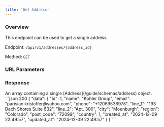 ```yaml
---
title: 'Get Address'
---
```



### Overview

This endpoint can be used to get a single address.

Endpoint: `/api/v1/addresses/{address_id}`

Method: `GET`

### URL Parameters

<AddressIdField action="retrieve"/>

### Response

<ResponseField name="data" type="array" required>
    An array containing a single [Address](/guide/schemas/address) object.
</ResponseField>

<ResponseExample>
    ```json 200
    {
        "data": {
            "id": 1,
            "name": "Kohler Group",
            "email": "parisian.kristoffer@yahoo.com",
            "phone": "+12069536978",
            "line_1": "193 Dach Shores Suite 632",
            "line_2": "Apt. 300",
            "city": "Moenburgh",
            "region": "Colorado",
            "post_code": "72099",
            "country": 1,
            "created_at": "2024-12-09 22:49:57",
            "updated_at": "2024-12-09 22:49:57"
        }
    }
    ```
</ResponseExample>